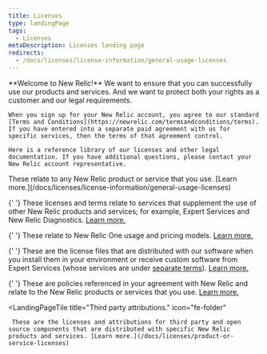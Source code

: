 ```yaml
---
title: Licenses
type: landingPage
tags:
  - Licenses
metaDescription: Licenses landing page
redirects:
  - /docs/licenses/license-information/general-usage-licenses
---
```


<LandingPageHero>
  <HeroContent>
    **Welcome to New Relic!** We want to ensure that you can successfully use our products and services. And we want to protect both your rights as a customer and our legal requirements.

    When you sign up for your New Relic account, you agree to our standard [Terms and Conditions](https://newrelic.com/termsandconditions/terms). If you have entered into a separate paid agreement with us for specific services, then the terms of that agreement control.

    Here is a reference library of our licenses and other legal documentation. If you have additional questions, please contact your New Relic account representative.

  </HeroContent>
</LandingPageHero>

<LandingPageTileGrid>
  <LandingPageTile
    title="General usage licenses."
    icon="fe-pen-tool"
  >
     These relate to any New Relic product or service that you use. [Learn more.](/docs/licenses/license-information/general-usage-licenses)
  </LandingPageTile>

{' '}
<LandingPageTile title="Special services licenses." icon="fe-user-plus">
  These licenses and terms relate to services that supplement the use of other
  New Relic products and services; for example, Expert Services and New Relic
  Diagnostics. [Learn
  more.](/docs/licenses/license-information/special-services-licenses)
</LandingPageTile>

{' '}
<LandingPageTile title="Usage plans." icon="fe-user">
  These relate to New Relic One usage and pricing models. [Learn
  more.](/docs/licenses/license-information/usage-plans)
</LandingPageTile>

{' '}
<LandingPageTile title="Distributed licenses." icon="fe-file-text">
  These are the license files that are distributed with our software when you
  install them in your environment or receive custom software from Expert
  Services (whose services are under [separate
  terms](https://newrelic.com/termsandconditions/expert-services-terms)). [Learn
  more.](/docs/licenses/license-information/distributed-licenses)
</LandingPageTile>

{' '}
<LandingPageTile title="Referenced policies." icon="fe-external-link">
  These are policies referenced in your agreement with New Relic and relate to
  the New Relic products or services that you use. [Learn
  more.](/docs/licenses/license-information/referenced-policies)
</LandingPageTile>

  <LandingPageTile
    title="Third party attributions."
    icon="fe-folder"
  >
     These are the licenses and attributions for third party and open source components that are distributed with specific New Relic products and services. [Learn more.](/docs/licenses/product-or-service-licenses)
  </LandingPageTile>
</LandingPageTileGrid>
